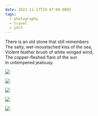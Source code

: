 ```yaml
---
date: 2022-11-17T19:47:00.000Z
tags:
  - photography
  - travel
  - jdch
---
```

There is an old stone that still remembers<br/>
The salty, wet-moustached kiss of the sea,<br/>
Violent feather brush of white winged wind,<br/>
The copper-fleshed flare of the sun<br/>
In untempered jealousy.

![](../../assets/photos/20221117-IMG_3732.jpg)

![](../../assets/photos/20221117-IMG_3776.jpg)

![](../../assets/photos/20221115-IMG_3313.jpg)

![](../../assets/photos/20221115-IMG_3346.jpg)

![](../../assets/photos/20221116-IMG_3679.jpg)
